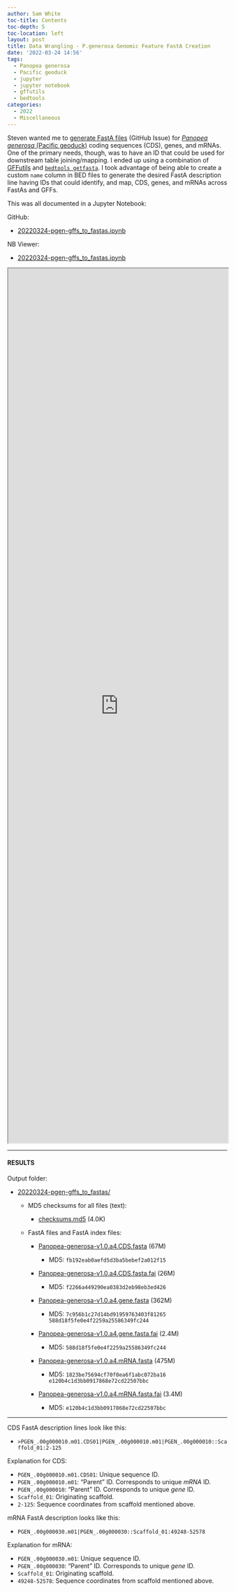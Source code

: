 ```yaml
---
author: Sam White
toc-title: Contents
toc-depth: 5
toc-location: left
layout: post
title: Data Wrangling - P.generosa Genomic Feature FastA Creation
date: '2022-03-24 14:56'
tags: 
  - Panopea generosa
  - Pacific geoduck
  - jupyter
  - jupyter notebook
  - gffutils
  - bedtools
categories: 
  - 2022
  - Miscellaneous
---
```

Steven wanted me to [generate FastA files](https://github.com/RobertsLab/resources/issues/1439) (GitHub Issue) for [_Panopea generosa_ (Pacific geoduck)](http://en.wikipedia.org/wiki/Geoduck) coding sequences (CDS), genes, and mRNAs. One of the primary needs, though, was to have an ID that could be used for downstream table joining/mapping. I ended up using a combination of [GFFutils](https://gffutils.readthedocs.io/en/v0.12.0/index.html) and [`bedtools getfasta`](https://bedtools.readthedocs.io/en/latest/content/tools/getfasta.html). I took advantage of being able to create a custom `name` column in BED files to generate the desired FastA description line having IDs that could identify, and map, CDS, genes, and mRNAs across FastAs and GFFs.

This was all documented in a Jupyter Notebook:

GitHub:

- [20220324-pgen-gffs_to_fastas.ipynb](https://nbviewer.org/github/RobertsLab/code/blob/master/notebooks/sam/20220324-pgen-gffs_to_fastas.ipynb)

NB Viewer:

- [20220324-pgen-gffs_to_fastas.ipynb](https://nbviewer.org/github/RobertsLab/code/blob/master/notebooks/sam/20220324-pgen-gffs_to_fastas.ipynb)

<iframe src="https://nbviewer.org/github/RobertsLab/code/blob/master/notebooks/sam/20220324-pgen-gffs_to_fastas.ipynb" width="100%" height="2000" scrolling="yes"></iframe>


---

#### RESULTS

Output folder:

- [20220324-pgen-gffs_to_fastas/](https://gannet.fish.washington.edu/Atumefaciens/20220324-pgen-gffs_to_fastas/)

  - MD5 checksums for all files (text):

    - [checksums.md5](https://gannet.fish.washington.edu/Atumefaciens/20220324-pgen-gffs_to_fastas/checksums.md5) (4.0K)

  - FastA files and FastA index files:

    - [Panopea-generosa-v1.0.a4.CDS.fasta](https://gannet.fish.washington.edu/Atumefaciens/20220324-pgen-gffs_to_fastas/Panopea-generosa-v1.0.a4.CDS.fasta) (67M)

      - MD5: `fb192eab0aefd5d3ba5bebef2a012f15`

    - [Panopea-generosa-v1.0.a4.CDS.fasta.fai](https://gannet.fish.washington.edu/Atumefaciens/20220324-pgen-gffs_to_fastas/Panopea-generosa-v1.0.a4.CDS.fasta.fai) (26M)

      - MD5: `f2266a449290ea0383d2eb98eb3ed426`

    - [Panopea-generosa-v1.0.a4.gene.fasta](https://gannet.fish.washington.edu/Atumefaciens/20220324-pgen-gffs_to_fastas/Panopea-generosa-v1.0.a4.gene.fasta) (362M)

      - MD5: `7c956b1c27d14bd91959763403f81265
    588d18f5fe0e4f2259a25586349fc244`

    - [Panopea-generosa-v1.0.a4.gene.fasta.fai](https://gannet.fish.washington.edu/Atumefaciens/20220324-pgen-gffs_to_fastas/Panopea-generosa-v1.0.a4.gene.fasta.fai) (2.4M)

      - MD5: `588d18f5fe0e4f2259a25586349fc244`

    - [Panopea-generosa-v1.0.a4.mRNA.fasta](https://gannet.fish.washington.edu/Atumefaciens/20220324-pgen-gffs_to_fastas/Panopea-generosa-v1.0.a4.mRNA.fasta) (475M)

      - MD5: `1823be75694cf70f0ea6f1abc072ba16
    e120b4c1d3bb0917868e72cd22507bbc`

    - [Panopea-generosa-v1.0.a4.mRNA.fasta.fai](https://gannet.fish.washington.edu/Atumefaciens/20220324-pgen-gffs_to_fastas/Panopea-generosa-v1.0.a4.mRNA.fasta.fai) (3.4M)

      - MD5: `e120b4c1d3bb0917868e72cd22507bbc`

---

CDS FastA description lines look like this:

- `>PGEN_.00g000010.m01.CDS01|PGEN_.00g000010.m01|PGEN_.00g000010::Scaffold_01:2-125`

Explanation for CDS:

- `PGEN_.00g000010.m01.CDS01`: Unique sequence ID.
- `PGEN_.00g000010.m01`: "Parent" ID. Corresponds to unique _mRNA_ ID.
- `PGEN_.00g000010`: "Parent" ID. Corresponds to unique _gene_ ID.
- `Scaffold_01`: Originating scaffold.
- `2-125`: Sequence coordinates from scaffold mentioned above.

mRNA FastA description looks like this:

- `PGEN_.00g000030.m01|PGEN_.00g000030::Scaffold_01:49248-52578`

Explanation for mRNA:

- `PGEN_.00g000030.m01`: Unique sequence ID.
- `PGEN_.00g000030`: "Parent" ID. Corresponds to unique _gene_ ID.
- `Scaffold_01`: Originating scaffold.
- `49248-52578`: Sequence coordinates from scaffold mentioned above.

